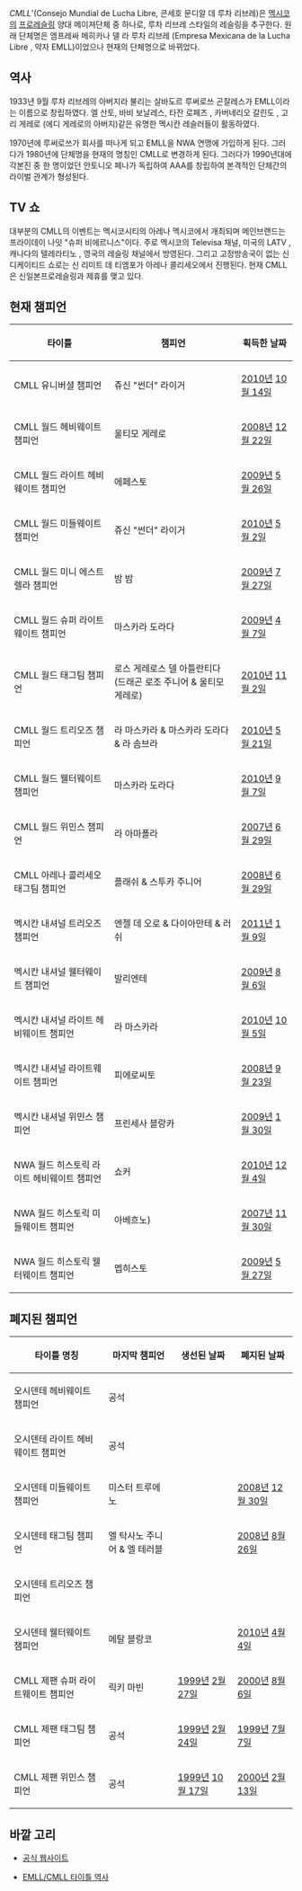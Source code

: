 ''CMLL'''(Consejo Mundial de Lucha Libre, 콘세호 문디알 데 루차 리브레)은 [[멕시코]]의 [[프로레슬링]] 양대 메이져단체 중 하나로, 루차 리브레 스타일의 레슬링을 추구한다. 원래 단체명은 엠프레싸 메히카나 델 라 루차 리브레 (Empresa Mexicana de la Lucha Libre , 약자 EMLL)이었으나 현재의 단체명으로 바뀌었다.

== 역사 ==
1933년 9월 루차 리브레의 아버지라 불리는 살바도르 루써로쓰 곤잘레스가 EMLL이라는 이름으로 창립하였다. 엘 산토, 바비 보날레스, 타잔 로페즈 , 카버네리오 갈린도 , 고리 게레로 (에디 게레로의 아버지)같은 유명한 멕시칸 레슬러들이 활동하였다. 

1970년에 루써로쓰가 회사를 떠나게 되고 EMLL을 NWA 연맹에 가입하게 된다. 그러다가 1980년에 단체명을 현재의 명칭인 CMLL로 변경하게 된다. 그러다가 1990년대에 각본진 중 한 명이었던 안토니오 페나가 독립하여 AAA를 창립하여 본격적인 단체간의 라이벌 관계가 형성된다.

== TV 쇼 ==
대부분의 CMLL의 이벤트는 멕시코시티의 아레나 멕시코에서 개최되며 메인브랜드는 프라이데이 나잇 "슈퍼 비에르니스"이다. 주로 멕시코의 Televisa 채널, 미국의 LATV , 캐나다의 텔레라티노 , 영국의 레슬링 채널에서 방영된다. 그리고 고정방송국이 없는 신디케이티드 쇼로는 신 리미트 데 티엠포가 아레나 콜리세오에서 진행된다. 현재 CMLL은 신일본프로레슬링과 제휴를 맺고 있다. 

== 현재 챔피언 ==
{| class="wikitable"
!'''타이틀''' 
!'''챔피언'''
!'''획득한 날짜'''
|-
|CMLL 유니버셜 챔피언 || 쥬신 "썬더" 라이거 || [[2010년]] [[10월 14일]]
|-
|CMLL 월드 헤비웨이트 챔피언 || 울티모 게레로|| [[2008년]] [[12월 22일]]
|-
|CMLL 월드 라이트 헤비웨이트 챔피언 ||에페스토 || [[2009년]] [[5월 26일]]
|-
|CMLL 월드 미들웨이트 챔피언 || 쥬신 "썬더" 라이거 || [[2010년]] [[5월 2일]]
|-
|CMLL 월드 미니 에스트렐라 챔피언 || 밤 밤 || [[2009년]] [[7월 27일]]
|-
|CMLL 월드 슈퍼 라이트웨이트 챔피언 || 마스카라 도라다|| [[2009년]] [[4월 7일]]
|-
|CMLL 월드 태그팀 챔피언 || 로스 게레로스 델 아틀란티다 (드래곤 로조 주니어 & 울티모 게레로) || [[2010년]] [[11월 2일]]
|-
|CMLL 월드 트리오즈 챔피언 || 라 마스카라 & 마스카라 도라다 & 라 솜브라 || [[2010년]] [[5월 21일]]
|-
|CMLL 월드 웰터웨이트 챔피언 || 마스카라 도라다 || [[2010년]] [[9월 7일]]
|-
|CMLL 월드 위민스 챔피언 || 라 아마폴라 || [[2007년]] [[6월 29일]]
|-
|CMLL 아레나 콜리세오 태그팀 챔피언 || 플래쉬 & 스투카 주니어 || [[2008년]] [[6월 29일]]
|-
|멕시칸 내셔널 트리오즈 챔피언 || 엔젤 데 오로 & 다이아만테 & 러쉬 || [[2011년]] [[1월 9일]]
|-
|멕시칸 내셔널 웰터웨이트 챔피언 || 발리엔테 || [[2009년]] [[8월 6일]]
|-
|멕시칸 내셔널 라이트 헤비웨이트 챔피언 || 라 마스카라 || [[2010년]] [[10월 5일]]
|-
|멕시칸 내셔널 라이트웨이트 챔피언 || 피에로씨토 || [[2008년]] [[9월 23일]]
|-
|멕시칸 내셔널 위민스 챔피언 || 프린세사 블랑카 || [[2009년]] [[1월 30일]]
|-
|NWA 월드 히스토릭 라이트 헤비웨이트 챔피언 || 쇼커 || [[2010년]] [[12월 4일]]
|-
|NWA 월드 히스토릭 미들웨이트 챔피언 || 아베흐노) || [[2007년]] [[11월 30일]]
|-
|NWA 월드 히스토릭 웰터웨이트 챔피언 || 멥히스토 || [[2009년]] [[5월 27일]]
|}

== 폐지된 챔피언 ==
{| class="wikitable"
!'''타이틀 명칭''' 
!'''마지막 챔피언'''
!'''생선된 날짜'''
!'''폐지된 날짜'''
|-
|오시덴테 헤비웨이트 챔피언 || 공석 || || 
|-
|오시덴테 라이트 헤비웨이트 챔피언 || 공석 || || 
|-
|오시덴테 미들웨이트 챔피언 || 미스터 트루에노 || || [[2008년]] [[12월 30일]]
|-
|오시덴테 태그팀 챔피언 || 엘 탁사노 주니어 & 엘 테러블 || || [[2008년]] [[8월 26일]]
|-
|오시덴테 트리오즈 챔피언 || || || 
|-
|오시덴테 웰터웨이트 챔피언 || 메탈 블랑코 || || [[2010년]] [[4월 4일]]
|-
|CMLL 제팬 슈퍼 라이트웨이트 챔피언 || 릭키 마빈 || [[1999년]] [[2월 27일]] || [[2000년]] [[8월 6일]]
|-
|CMLL 제팬 태그팀 챔피언 || 공석 || [[1999년]] [[2월 24일]] || [[1999년]] [[7월 7일]]
|-
|CMLL 제팬 위민스 챔피언 || 공석 || [[1999년]] [[10월 17일]] || [[2000년]] [[2월 13일]]
|}

== 바깥 고리 ==
* {{언어고리|es}} [http://www.cmll.com/ 공식 웹사이트]
* {{언어고리|en}} [http://www.wrestling-titles.com/mexico/emll/ EMLL/CMLL 타이틀 역사]
